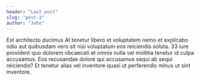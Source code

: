 ```yaml
---
header: "Last post"
slug: "post-3"
author: "John"
---
```


Est architecto ducimus At tenetur libero et voluptatem nemo et explicabo odio aut quibusdam vero sit nisi voluptatum eos reiciendis soluta. 33 iure provident quo dolorem obcaecati et omnis nulla vel mollitia tenetur id culpa accusamus. Eos recusandae dolore qui accusamus sequi ab sequi reiciendis? Et tenetur alias vel inventore quasi ut perferendis minus ut sint inventore.